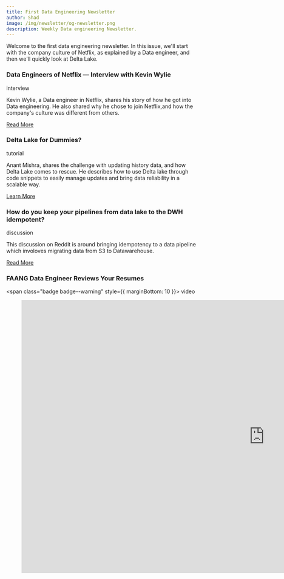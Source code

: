 ```yaml
---
title: First Data Engineering Newsletter
author: Shad
image: /img/newsletter/og-newsletter.png
description: Weekly Data engineering Newsletter.
---
```


Welcome to the first data engineering newsletter. In this issue, we'll start
with the company culture of Netflix, as explained by a Data engineer, and then
we'll quickly look at Delta Lake.

<!--truncate-->

### Data Engineers of Netflix — Interview with Kevin Wylie

<span class="badge badge--primary">interview</span>

Kevin Wylie, a Data engineer in Netflix, shares his story of how he got into
Data engineering. He also shared why he chose to join Netflix,and how the
company's culture was different from others.

[Read More](https://netflixtechblog.com/data-engineers-of-netflix-interview-with-kevin-wylie-7fb9113a01ea)

### Delta Lake for Dummies?

<span class="badge badge--primary">tutorial</span>

Anant Mishra, shares the challenge with updating history data, and how Delta
Lake comes to rescue. He describes how to use Delta lake through code snippets
to easily manage updates and bring data reliability in a scalable way.

[Learn More](https://medium.com/@anant30/delta-lake-for-dummies-810e6c61310b)

### How do you keep your pipelines from data lake to the DWH idempotent?

<span class="badge badge--warning">discussion</span>

This discussion on Reddit is around bringing idempotency to a data pipeline
which involoves migrating data from S3 to Datawarehouse.

[Read More](https://www.reddit.com/r/dataengineering/comments/om20pi/how_do_you_keep_your_pipelines_from_data_lake_to/)

### FAANG Data Engineer Reviews Your Resumes

<span class="badge badge--warning" style={{ marginBottom: 10 }}>
  video
</span>

<figure class="video-container">
  <iframe
    width="1280"
    height="720"
    src="https://www.youtube.com/embed/b-fSLdkZVxE"
    title="YouTube video player"
    frameborder="0"
    allow="accelerometer; autoplay; clipboard-write; encrypted-media; gyroscope; picture-in-picture"
    allowfullscreen
  ></iframe>
</figure>
